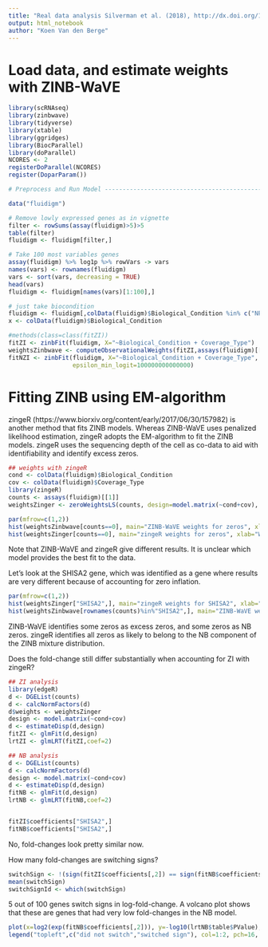 ```yaml
---
title: "Real data analysis Silverman et al. (2018), http://dx.doi.org/10.1101/477794"
output: html_notebook
author: "Koen Van den Berge"
---
```


# Load data, and estimate weights with ZINB-WaVE

```r
library(scRNAseq)
library(zinbwave)
library(tidyverse)
library(xtable)
library(ggridges)
library(BiocParallel)
library(doParallel)
NCORES <- 2
registerDoParallel(NCORES)
register(DoparParam())

# Preprocess and Run Model ------------------------------------------------

data("fluidigm")

# Remove lowly expressed genes as in vignette
filter <- rowSums(assay(fluidigm)>5)>5
table(filter)
fluidigm <- fluidigm[filter,]

# Take 100 most variables genes
assay(fluidigm) %>% log1p %>% rowVars -> vars
names(vars) <- rownames(fluidigm)
vars <- sort(vars, decreasing = TRUE)
head(vars)
fluidigm <- fluidigm[names(vars)[1:100],]

# just take biocondition
fluidigm <- fluidigm[,colData(fluidigm)$Biological_Condition %in% c("NPC" , "GW21")]
x <- colData(fluidigm)$Biological_Condition

#methods(class=class(fitZI))
fitZI <- zinbFit(fluidigm, X="~Biological_Condition + Coverage_Type")
weightsZinbwave <- computeObservationalWeights(fitZI,assays(fluidigm)[[1]])
fitNZI <- zinbFit(fluidigm, X="~Biological_Condition + Coverage_Type",
                  epsilon_min_logit=100000000000000)
```

# Fitting ZINB using EM-algorithm

zingeR (https://www.biorxiv.org/content/early/2017/06/30/157982) is another method that fits ZINB models. Whereas ZINB-WaVE uses penalized likelihood estimation, zingeR adopts the EM-algorithm to fit the ZINB models.
zingeR uses the sequencing depth of the cell as co-data to aid with identifiability and identify excess zeros.

```r
## weights with zingeR
cond <- colData(fluidigm)$Biological_Condition
cov <- colData(fluidigm)$Coverage_Type
library(zingeR)
counts <- assays(fluidigm)[[1]]
weightsZinger <- zeroWeightsLS(counts, design=model.matrix(~cond+cov), verbose=FALSE)

par(mfrow=c(1,2))
hist(weightsZinbwave[counts==0], main="ZINB-WaVE weights for zeros", xlab="Weight (Posterior probability on count component in a ZINB model)", cex.lab=2/3)
hist(weightsZinger[counts==0], main="zingeR weights for zeros", xlab="Weight (Posterior probability on count component in a ZINB model)", cex.lab=2/3)
```

Note that ZINB-WaVE and zingeR give different results.
It is unclear which model provides the best fit to the data.

Let's look at the SHISA2 gene, which was identified as a gene where results are very different because of accounting for zero inflation.

```r
par(mfrow=c(1,2))
hist(weightsZinger["SHISA2",], main="zingeR weights for SHISA2", xlab="Weight (Posterior probability on count component in a ZINB model)", xlim=c(0,1), breaks=seq(0,1,by=.05), cex.lab=1/2)
hist(weightsZinbwave[rownames(counts)%in%"SHISA2",], main="ZINB-WaVE weights for SHISA2", xlab="Weight (Posterior probability on count component in a ZINB model)", xlim=c(0,1), breaks=seq(0,1,by=.05), cex.lab=1/2)
```


ZINB-WaVE identifies some zeros as excess zeros, and some zeros as NB zeros.
zingeR identifies all zeros as likely to belong to the NB component of the ZINB mixture distribution.

Does the fold-change still differ substantially when accounting for ZI with zingeR?

```r
## ZI analysis
library(edgeR)
d <- DGEList(counts)
d <- calcNormFactors(d)
d$weights <- weightsZinger
design <- model.matrix(~cond+cov)
d <- estimateDisp(d,design)
fitZI <- glmFit(d,design)
lrtZI <- glmLRT(fitZI,coef=2)

## NB analysis
d <- DGEList(counts)
d <- calcNormFactors(d)
design <- model.matrix(~cond+cov)
d <- estimateDisp(d,design)
fitNB <- glmFit(d,design)
lrtNB <- glmLRT(fitNB,coef=2)


fitZI$coefficients["SHISA2",]
fitNB$coefficients["SHISA2",]
```

No, fold-changes look pretty similar now.

How many fold-changes are switching signs? 

```r
switchSign <- !(sign(fitZI$coefficients[,2]) == sign(fitNB$coefficients[,2]))
mean(switchSign)
switchSignId <- which(switchSign)
```

5 out of 100 genes switch signs in log-fold-change.
A volcano plot shows that these are genes that had very low fold-changes in the NB model.

```r
plot(x=log2(exp(fitNB$coefficients[,2])), y=-log10(lrtNB$table$PValue), col=(1:2)[switchSign+1], pch=16, cex=1/2, xlab="log2 fold-change", ylab="-log10 p-value")
legend("topleft",c("did not switch","switched sign"), col=1:2, pch=16, bty='n')
```

